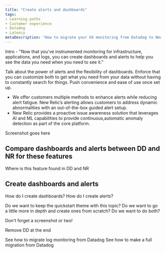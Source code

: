 ```yaml
---
title: "Create alerts and dashboards"
tags:
- Learning paths
- Customer experience
- Datadog
- Latency
metaDescription: "How to migrate your UX monitoring from Datadog to New Relic."
---
```



Intro - "Now that you've instrumented monitoring for infrastructure, applications, and logs, you can create dashboards and alerts to help you see the data you need when you need to see it."

Talk about the power of alerts and the flexibility of dashboards. Enforce that you can customize both to get what you need from your data without having to constantly search for things. Push convenience and ease of use once set up.

* We offer customers multiple methods to enhance alerts while reducing alert fatigue. New Relic’s alerting allows customers to address dynamic abnormalities with an out-of-the-box guided alert setup.
* New Relic provides a proactive issue awareness solution that leverages AI and ML capabilities to provide continuous,automatic anomaly detection as part of the core platform.

Screenshot goes here

## Compare dashboards and alerts between DD and NR for these features
Where is this feature found in DD and NR

## Create dashboards and alerts
How do I create dashboards?
How do I create alerts?

Do we want to keep the quickstart theme with this topic? Do we want to go a little more in depth and create ones from scratch? Do we want to do both?

Don't forget a screenshot or two!

Remove DD at the end

<SideBySide>
    <Side>
        <DocTiles variant="labs">
            <DocTile
                path="/docs/journey-migration/migrating-logs/"
                label={{text: '⬅️ PREVIOUS', color: '#AFE2E3'}}    
            >
                See how to migrate log monitoring from Datadog
            </DocTile>
        </DocTiles>
    </Side>
    <Side>
        <DocTiles variant="labs">
            <DocTile
                path="/docs/journey-migration/making-the-switch/"
                label={{text: 'NEXT ➡️', color: '#AFE2E3'}}    
            >
                See how to make a full migration from Datadog 
            </DocTile>
        </DocTiles>
    </Side>
</SideBySide>